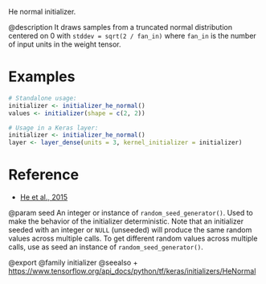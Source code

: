 He normal initializer.

@description
It draws samples from a truncated normal distribution centered on 0 with
`stddev = sqrt(2 / fan_in)` where `fan_in` is the number of input units in
the weight tensor.

# Examples
```r
# Standalone usage:
initializer <- initializer_he_normal()
values <- initializer(shape = c(2, 2))
```

```r
# Usage in a Keras layer:
initializer <- initializer_he_normal()
layer <- layer_dense(units = 3, kernel_initializer = initializer)
```

# Reference
- [He et al., 2015](https://arxiv.org/abs/1502.01852)

@param seed An integer or instance of
`random_seed_generator()`.
Used to make the behavior of the initializer
deterministic. Note that an initializer seeded with an integer
or `NULL` (unseeded) will produce the same random values
across multiple calls. To get different random values
across multiple calls, use as seed an instance
of `random_seed_generator()`.

@export
@family initializer
@seealso
+ <https://www.tensorflow.org/api_docs/python/tf/keras/initializers/HeNormal>
